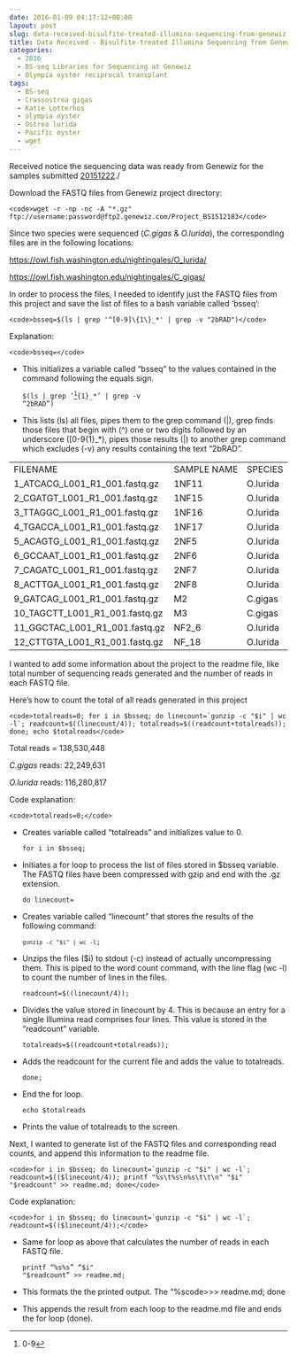 ```yaml
---
date: 2016-01-09 04:17:12+00:00
layout: post
slug: data-received-bisulfite-treated-illumina-sequencing-from-genewiz
title: Data Received - Bisulfite-treated Illumina Sequencing from Genewiz
categories:
  - 2016
  - BS-seq Libraries for Sequencing at Genewiz
  - Olympia oyster reciprocal transplant
tags:
  - BS-seq
  - Crassostrea gigas
  - Katie Lotterhos
  - olympia oyster
  - Ostrea lurida
  - Pacific oyster
  - wget
---
```


Received notice the sequencing data was ready from Genewiz for the samples submitted [20151222](https://robertslab.github.io/sams-notebook/posts/2015/2015-12-22-sample-submission-bs-seq-library-pool-to-genewiz/)./

Download the FASTQ files from Genewiz project directory:


    
    <code>wget -r -np -nc -A "*.gz" ftp://username:password@ftp2.genewiz.com/Project_BS1512183</code>



Since two species were sequenced (_C.gigas_ & _O.lurida_), the corresponding files are in the following locations:

[https://owl.fish.washington.edu/nightingales/O_lurida/](http://owl.fish.washington.edu/nightingales/O_lurida/)

[https://owl.fish.washington.edu/nightingales/C_gigas/](http://owl.fish.washington.edu/nightingales/C_gigas/)



In order to process the files, I needed to identify just the FASTQ files from this project and save the list of files to a bash variable called 'bsseq':


    
    <code>bsseq=$(ls | grep '^[0-9]\{1\}_*' | grep -v "2bRAD")</code>



Explanation:


    
    <code>bsseq=</code>







  * This initializes a variable called "bsseq" to the values contained in the command following the equals sign.




    
    <code>$(ls | grep '^[0-9]\{1\}_*' | grep -v "2bRAD")</code>







  * This lists (ls) all files, pipes them to the grep command (|), grep finds those files that begin with (^) one or two digits followed by an underscore ([0-9{1}_*), pipes those results (|) to another grep command which excludes (-v) any results containing the text "2bRAD".





<table cellpadding="0" cellspacing="0" border="0" dir="ltr" > 
<tbody >
<tr >

<td data-sheets-value="[null,2,"1_ATCACG_L001_R1_001.fastq.gz"]" >FILENAME
</td>

<td data-sheets-value="[null,2,"1_ATCACG_L001_R1_001.fastq.gz"]" >SAMPLE NAME
</td>

<td data-sheets-value="[null,2,"1_ATCACG_L001_R1_001.fastq.gz"]" >SPECIES
</td>
</tr>
<tr >

<td data-sheets-value="[null,2,"1_ATCACG_L001_R1_001.fastq.gz"]" >1_ATCACG_L001_R1_001.fastq.gz
</td>

<td data-sheets-value="[null,2,"1_ATCACG_L001_R1_001.fastq.gz"]" >1NF11
</td>

<td data-sheets-value="[null,2,"1_ATCACG_L001_R1_001.fastq.gz"]" >O.lurida
</td>
</tr>
<tr >

<td data-sheets-value="[null,2,"2_CGATGT_L001_R1_001.fastq.gz"]" >2_CGATGT_L001_R1_001.fastq.gz
</td>

<td data-sheets-value="[null,2,"2_CGATGT_L001_R1_001.fastq.gz"]" >1NF15
</td>

<td data-sheets-value="[null,2,"2_CGATGT_L001_R1_001.fastq.gz"]" >O.lurida
</td>
</tr>
<tr >

<td data-sheets-value="[null,2,"3_TTAGGC_L001_R1_001.fastq.gz"]" >3_TTAGGC_L001_R1_001.fastq.gz
</td>

<td data-sheets-value="[null,2,"3_TTAGGC_L001_R1_001.fastq.gz"]" >1NF16
</td>

<td data-sheets-value="[null,2,"3_TTAGGC_L001_R1_001.fastq.gz"]" >O.lurida
</td>
</tr>
<tr >

<td data-sheets-value="[null,2,"4_TGACCA_L001_R1_001.fastq.gz"]" >4_TGACCA_L001_R1_001.fastq.gz
</td>

<td data-sheets-value="[null,2,"4_TGACCA_L001_R1_001.fastq.gz"]" >1NF17
</td>

<td data-sheets-value="[null,2,"4_TGACCA_L001_R1_001.fastq.gz"]" >O.lurida
</td>
</tr>
<tr >

<td data-sheets-value="[null,2,"5_ACAGTG_L001_R1_001.fastq.gz"]" >5_ACAGTG_L001_R1_001.fastq.gz
</td>

<td data-sheets-value="[null,2,"5_ACAGTG_L001_R1_001.fastq.gz"]" >2NF5
</td>

<td data-sheets-value="[null,2,"5_ACAGTG_L001_R1_001.fastq.gz"]" >O.lurida
</td>
</tr>
<tr >

<td data-sheets-value="[null,2,"6_GCCAAT_L001_R1_001.fastq.gz"]" >6_GCCAAT_L001_R1_001.fastq.gz
</td>

<td data-sheets-value="[null,2,"6_GCCAAT_L001_R1_001.fastq.gz"]" >2NF6
</td>

<td data-sheets-value="[null,2,"6_GCCAAT_L001_R1_001.fastq.gz"]" >O.lurida
</td>
</tr>
<tr >

<td data-sheets-value="[null,2,"7_CAGATC_L001_R1_001.fastq.gz"]" >7_CAGATC_L001_R1_001.fastq.gz
</td>

<td data-sheets-value="[null,2,"7_CAGATC_L001_R1_001.fastq.gz"]" >2NF7
</td>

<td data-sheets-value="[null,2,"7_CAGATC_L001_R1_001.fastq.gz"]" >O.lurida
</td>
</tr>
<tr >

<td data-sheets-value="[null,2,"8_ACTTGA_L001_R1_001.fastq.gz"]" >8_ACTTGA_L001_R1_001.fastq.gz
</td>

<td data-sheets-value="[null,2,"8_ACTTGA_L001_R1_001.fastq.gz"]" >2NF8
</td>

<td data-sheets-value="[null,2,"8_ACTTGA_L001_R1_001.fastq.gz"]" >O.lurida
</td>
</tr>
<tr >

<td data-sheets-value="[null,2,"9_GATCAG_L001_R1_001.fastq.gz"]" >9_GATCAG_L001_R1_001.fastq.gz
</td>

<td data-sheets-value="[null,2,"9_GATCAG_L001_R1_001.fastq.gz"]" >M2
</td>

<td data-sheets-value="[null,2,"9_GATCAG_L001_R1_001.fastq.gz"]" >C.gigas
</td>
</tr>
<tr >

<td data-sheets-value="[null,2,"10_TAGCTT_L001_R1_001.fastq.gz"]" >10_TAGCTT_L001_R1_001.fastq.gz
</td>

<td data-sheets-value="[null,2,"10_TAGCTT_L001_R1_001.fastq.gz"]" >M3
</td>

<td data-sheets-value="[null,2,"10_TAGCTT_L001_R1_001.fastq.gz"]" >C.gigas
</td>
</tr>
<tr >

<td data-sheets-value="[null,2,"11_GGCTAC_L001_R1_001.fastq.gz"]" >11_GGCTAC_L001_R1_001.fastq.gz
</td>

<td data-sheets-value="[null,2,"11_GGCTAC_L001_R1_001.fastq.gz"]" >NF2_6
</td>

<td data-sheets-value="[null,2,"11_GGCTAC_L001_R1_001.fastq.gz"]" >O.lurida
</td>
</tr>
<tr >

<td data-sheets-value="[null,2,"12_CTTGTA_L001_R1_001.fastq.gz"]" >12_CTTGTA_L001_R1_001.fastq.gz
</td>

<td data-sheets-value="[null,2,"12_CTTGTA_L001_R1_001.fastq.gz"]" >NF_18
</td>

<td data-sheets-value="[null,2,"12_CTTGTA_L001_R1_001.fastq.gz"]" >O.lurida
</td>
</tr>
</tbody>
</table>



I wanted to add some information about the project to the readme file, like total number of sequencing reads generated and the number of reads in each FASTQ file.

Here's how to count the total of all reads generated in this project


    
    <code>totalreads=0; for i in $bsseq; do linecount=`gunzip -c "$i" | wc -l`; readcount=$((linecount/4)); totalreads=$((readcount+totalreads)); done; echo $totalreads</code>



Total reads = 138,530,448

_C.gigas_ reads: 22,249,631

_O.lurida_ reads: 116,280,817

Code explanation:


    
    <code>totalreads=0;</code>







  * Creates variable called "totalreads" and initializes value to 0.




    
    <code>for i in $bsseq;</code>







  * Initiates a for loop to process the list of files stored in $bsseq variable. The FASTQ files have been compressed with gzip and end with the .gz extension.




    
    <code>do linecount=</code>







  * Creates variable called "linecount" that stores the results of the following command:




    
    <code>`gunzip -c "$i" | wc -l`;</code>







  * Unzips the files ($i) to stdout (-c) instead of actually uncompressing them. This is piped to the word count command, with the line flag (wc -l) to count the number of lines in the files.




    
    <code>readcount=$((linecount/4));</code>







  * Divides the value stored in linecount by 4. This is because an entry for a single Illumina read comprises four lines. This value is stored in the "readcount" variable.




    
    <code>totalreads=$((readcount+totalreads));</code>







  * Adds the readcount for the current file and adds the value to totalreads.




    
    <code>done;</code>







  * End the for loop.




    
    <code>echo $totalreads</code>







  * Prints the value of totalreads to the screen.



Next, I wanted to generate list of the FASTQ files and corresponding read counts, and append this information to the readme file.


    
    <code>for i in $bsseq; do linecount=`gunzip -c "$i" | wc -l`; readcount=$(($linecount/4)); printf "%s\t%s\n%s\t\t\n" "$i" "$readcount" >> readme.md; done</code>



Code explanation:


    
    <code>for i in $bsseq; do linecount=`gunzip -c "$i" | wc -l`; readcount=$(($linecount/4));</code>







  * Same for loop as above that calculates the number of reads in each FASTQ file.




    
    <code>printf "%s\t%s\n\n" "$i" "$readcount" >> readme.md;</code>







  * This formats the the printed output. The "%s\t%s\n\n" portion prints the value in $i as a string (%s), followed by a tab (\t), followed by the value in $readcount as a string (%s), followed by two consecutive newlines (\n\n) to provide an empty line between the entries. See the readme file linked above to see how the output looks.




    
    <code>>> readme.md; done</code>







  * This appends the result from each loop to the readme.md file and ends the for loop (done).




